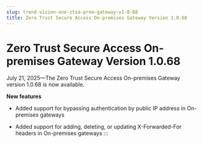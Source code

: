 ```yaml
---
slug: trend-vision-one-ztsa-prem-gateway-v1-0-68
title: Zero Trust Secure Access On-premises Gateway Version 1.0.68
---
```

# Zero Trust Secure Access On-premises Gateway Version 1.0.68

July 21, 2025—The Zero Trust Secure Access On-premises Gateway version 1.0.68 is now available.

**New features**

- Added support for bypassing authentication by public IP address in On-premises gateways

- Added support for adding, deleting, or updating X-Forwarded-For headers in On-premises gateways
:::
